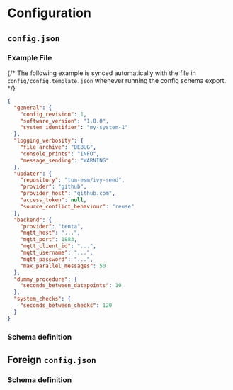 
# Configuration

## `config.json`

### Example File

{/* The following example is synced automatically with the file in `config/config.template.json` whenever running the config schema export. */}

```json
{
  "general": {
    "config_revision": 1,
    "software_version": "1.0.0",
    "system_identifier": "my-system-1"
  },
  "logging_verbosity": {
    "file_archive": "DEBUG",
    "console_prints": "INFO",
    "message_sending": "WARNING"
  },
  "updater": {
    "repository": "tum-esm/ivy-seed",
    "provider": "github",
    "provider_host": "github.com",
    "access_token": null,
    "source_conflict_behaviour": "reuse"
  },
  "backend": {
    "provider": "tenta",
    "mqtt_host": "...",
    "mqtt_port": 1883,
    "mqtt_client_id": "...",
    "mqtt_username": "...",
    "mqtt_password": "...",
    "max_parallel_messages": 50
  },
  "dummy_procedure": {
    "seconds_between_datapoints": 10
  },
  "system_checks": {
    "seconds_between_checks": 120
  }
}

```

### Schema definition

<Schema schema={CONFIG_SCHEMA} />

## Foreign `config.json`

### Schema definition

<Schema schema={FOREIGN_CONFIG_SCHEMA} />
